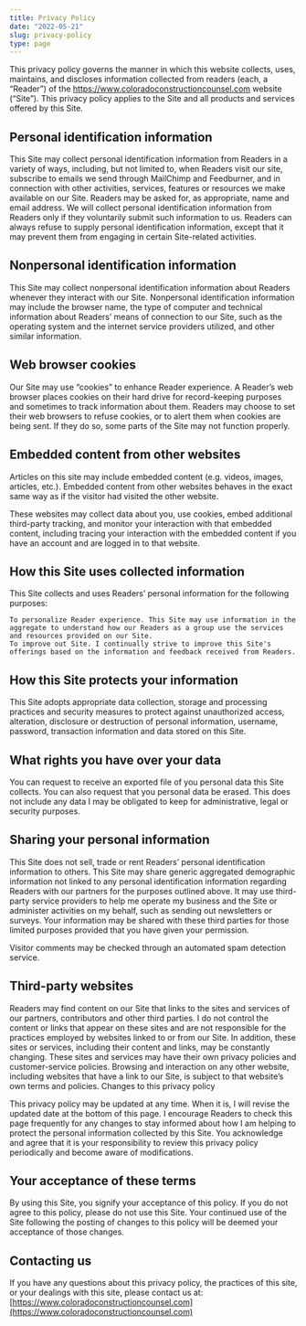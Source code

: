 ```yaml
---
title: Privacy Policy
date: "2022-05-21"
slug: privacy-policy
type: page
---
```


This privacy policy governs the manner in which this website collects, uses, maintains, and discloses information collected from readers (each, a “Reader”) of the https://www.coloradoconstructioncounsel.com website (“Site”). This privacy policy applies to the Site and all products and services offered by this Site.

## Personal identification information

This Site may collect personal identification information from Readers in a variety of ways, including, but not limited to, when Readers visit our site, subscribe to emails we send through MailChimp and Feedburner, and in connection with other activities, services, features or resources we make available on our Site. Readers may be asked for, as appropriate, name and email address. We will collect personal identification information from Readers only if they voluntarily submit such information to us. Readers can always refuse to supply personal identification information, except that it may prevent them from engaging in certain Site-related activities.

## Nonpersonal identification information

This Site may collect nonpersonal identification information about Readers whenever they interact with our Site. Nonpersonal identification information may include the browser name, the type of computer and technical information about Readers’ means of connection to our Site, such as the operating system and the internet service providers utilized, and other similar information.

## Web browser cookies

Our Site may use “cookies” to enhance Reader experience. A Reader’s web browser places cookies on their hard drive for record-keeping purposes and sometimes to track information about them. Readers may choose to set their web browsers to refuse cookies, or to alert them when cookies are being sent. If they do so, some parts of the Site may not function properly.

## Embedded content from other websites

Articles on this site may include embedded content (e.g. videos, images, articles, etc.). Embedded content from other websites behaves in the exact same way as if the visitor had visited the other website.

These websites may collect data about you, use cookies, embed additional third-party tracking, and monitor your interaction with that embedded content, including tracing your interaction with the embedded content if you have an account and are logged in to that website.

## How this Site uses collected information

This Site collects and uses Readers’ personal information for the following purposes:

    To personalize Reader experience. This Site may use information in the aggregate to understand how our Readers as a group use the services and resources provided on our Site.
    To improve out Site. I continually strive to improve this Site's offerings based on the information and feedback received from Readers.

## How this Site protects your information

This Site adopts appropriate data collection, storage and processing practices and security measures to protect against unauthorized access, alteration, disclosure or destruction of personal information, username, password, transaction information and data stored on this Site.

## What rights you have over your data

You can request to receive an exported file of you personal data this Site collects. You can also request that you personal data be erased. This does not include any data I may be obligated to keep for administrative, legal or security purposes.

## Sharing your personal information

This Site does not sell, trade or rent Readers’ personal identification information to others. This Site may share generic aggregated demographic information not linked to any personal identification information regarding Readers with our partners for the purposes outlined above. It may use third-party service providers to help me operate my business and the Site or administer activities on my behalf, such as sending out newsletters or surveys. Your information may be shared with these third parties for those limited purposes provided that you have given your permission.

Visitor comments may be checked through an automated spam detection service.

## Third-party websites

Readers may find content on our Site that links to the sites and services of our partners, contributors and other third parties. I do not control the content or links that appear on these sites and are not responsible for the practices employed by websites linked to or from our Site. In addition, these sites or services, including their content and links, may be constantly changing. These sites and services may have their own privacy policies and customer-service policies. Browsing and interaction on any other website, including websites that have a link to our Site, is subject to that website’s own terms and policies.
Changes to this privacy policy

This privacy policy may be updated at any time. When it is, I will revise the updated date at the bottom of this page. I encourage Readers to check this page frequently for any changes to stay informed about how I am helping to protect the personal information collected by this Site. You acknowledge and agree that it is your responsibility to review this privacy policy periodically and become aware of modifications.

## Your acceptance of these terms

By using this Site, you signify your acceptance of this policy. If you do not agree to this policy, please do not use this Site. Your continued use of the Site following the posting of changes to this policy will be deemed your acceptance of those changes.

## Contacting us

If you have any questions about this privacy policy, the practices of this site, or your dealings with this site, please contact us at: [https://www.coloradoconstructioncounsel.com](https://www.coloradoconstructioncounsel.com)